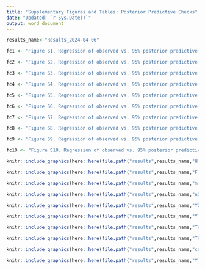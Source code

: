 ```yaml
---
title: "Supplementary Figures and Tables: Posterior Predictive Checks"
date: "Updated: `r Sys.Date()`"
output: word_document
---
```


```r
results_name<-"Results_2024-04-06"

fc1 <- "Figure S1. Regression of observed vs. 95% posterior predictive interval () for hatchery origin spawner count $s_{H}$. Black lines are the 1:1 line. Lack of fit is indicated by PPI that do not overlap the black line."

fc2 <- "Figure S2. Regression of observed vs. 95% posterior predictive interval for female spawner count $s_{F}$. Lack of fit is indicated by PPI that do not overlap the black line."

fc3 <- "Figure S3. Regression of observed vs. 95% posterior predictive interval for recaptures $m$ used in mark recapture estimates of spawner abundance. Lack of fit is indicated by PPI that do not overlap the black line."

fc4 <- "Figure S4. Regression of observed vs. 95% posterior predictive interval for for marks $n1$ used in mark recapture estimates of spawner abundance. Lack of fit is indicated by PPI that do not overlap the black line."

fc5 <- "Figure S5. Regression of observed vs. 95% posterior predictive interval for index redd counts $r_{I}$. Lack of fit is indicated by PPI that do not overlap the black line."

fc6 <- "Figure S6. Regression of observed vs. 95% posterior predictive interval for GRTS redd counts $r$. Both x and y axes are log10 transformed and a constant of 1 was added to observations and predictions to aid visualization. Coloring depicts observations within and outside of the 95% PPI. A jitter was applied to x values. Lack of fit is indicated by PPI that do not overlap the black line."

fc7 <- "Figure S7. Regression of observed vs. 95% posterior predictive interval for the trap and haul census wild adult coho salmon  count $T_{W}$. Lack of fit is indicated by PPI that do not overlap the black line."

fc8 <- "Figure S8. Regression of observed vs. 95% posterior predictive interval for the trap and haul census hatchery adult coho salmon  count $T_{H}$. Lack of fit is indicated by PPI that do not overlap the black line."

fc9 <- "Figure S9. Regression of observed vs. 95% posterior predictive interval for the catch record card point estimate of hatchery adult coho salmon catch $c$ used in to estimate exploitation rates occuring upstream of dams after the release of trap-and-haul adults. Lack of fit is indicated by PPI that do not overlap the black line."

fc10 <- "Figure S10. Regression of observed vs. 95% posterior predictive interval for GRTS redd counts $r$. Panels are years (rows) and subpopulations (columns) and data are individual reach-level redd counts. Lack of fit is indicated by PPI that do not overlap the black line."
```

```r
knitr::include_graphics(here::here(file.path("results",results_name,"H_PPC.png")))
```

```r
knitr::include_graphics(here::here(file.path("results",results_name,"F_PPC.png")))
```


```r
knitr::include_graphics(here::here(file.path("results",results_name,"m_PPC.png")))
```


```r
knitr::include_graphics(here::here(file.path("results",results_name,"n1_PPC.png")))
```


```r
knitr::include_graphics(here::here(file.path("results",results_name,"Y2_PPC.png")))
```


```r
knitr::include_graphics(here::here(file.path("results",results_name,"Y_PPC_v2.png")))
```


```r
knitr::include_graphics(here::here(file.path("results",results_name,"TH_a_UM_PPC.png")))
```


```r
knitr::include_graphics(here::here(file.path("results",results_name,"TH_a_M_PPC.png")))
```


```r
knitr::include_graphics(here::here(file.path("results",results_name,"catch_a_M_mu_PPC.png")))
```

```r
knitr::include_graphics(here::here(file.path("results",results_name,"Y_PPC.png")))
```

